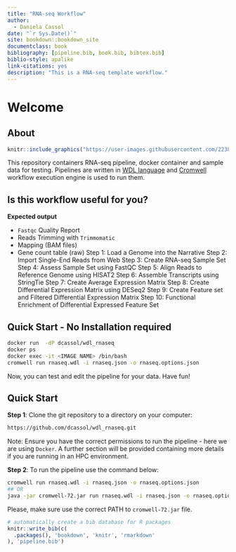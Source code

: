 ```yaml
--- 
title: "RNA-seq Workflow"
author:
  - Daniela Cassol
date: "`r Sys.Date()`"
site: bookdown::bookdown_site
documentclass: book
bibliography: [pipeline.bib, book.bib, bibtex.bib]
biblio-style: apalike
link-citations: yes
description: "This is a RNA-seq template workflow."
---
```


# Welcome {-}

## About {.unnumbered}

```r
knitr::include_graphics("https://user-images.githubusercontent.com/22381693/69014860-a7299300-09e2-11ea-9d1a-1840d0d609d7.png")
```

This repository containers RNA-seq pipeline, docker container and sample data for testing.
Pipelines are written in [WDL language](https://github.com/openwdl/wdl) and [Cromwell](https://cromwell.readthedocs.io/en/stable/) workflow execution engine is used to run them.

## Is this workflow useful for you? {.unnumbered}

**Expected output**

- `Fastqc` Quality Report 
- Reads Trimming with `Trimmomatic`
- Mapping (BAM files)
- Gene count table (raw)
Step 1: Load a Genome into the Narrative
Step 2: Import Single-End Reads from Web
Step 3: Create RNA-seq Sample Set
Step 4: Assess Sample Set using FastQC
Step 5: Align Reads to Reference Genome using HISAT2
Step 6: Assemble Transcripts using StringTie
Step 7: Create Average Expression Matrix
Step 8: Create Differential Expression Matrix using DESeq2
Step 9: Create Feature set and Filtered Differential Expression Matrix
Step 10: Functional Enrichment of Differential Expressed Feature Set

## Quick Start - No Installation required {.unnumbered}

```bash
docker run  -dP dcassol/wdl_rnaseq
docker ps 
docker exec -it <IMAGE NAME> /bin/bash
cromwell run rnaseq.wdl -i rnaseq.json -o rnaseq.options.json 
```

Now, you can test and edit the pipeline for your data. Have fun!

## Quick Start {.unnumbered}

**Step 1**: Clone the git repository to a directory on your computer:

```bash
https://github.com/dcassol/wdl_rnaseq.git
```

Note: Ensure you have the correct permissions to run the pipeline - here we are using `Docker`. 
A further section will be provided containing more details if you are running in an HPC environment. 

**Step 2**: To run the pipeline use the command below:

```bash
cromwell run rnaseq.wdl -i rnaseq.json -o rnaseq.options.json 
## OR
java -jar cromwell-72.jar run rnaseq.wdl -i rnaseq.json -o rnaseq.options.json
```

Please, make sure use the correct PATH to `cromwell-72.jar` file.

```r
# automatically create a bib database for R packages
knitr::write_bib(c(
  .packages(), 'bookdown', 'knitr', 'rmarkdown'
), 'pipeline.bib')
```

